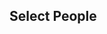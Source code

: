 ```{=html}
<div class="container">
    <div class="filters">
        <h2>Select People</h2>
        <div id="peopleFilters"></div>
    </div>
    
    <div class="timeline-container">
        <div class="time-axis" id="timeAxis"></div>
        <div class="timelines" id="timelines"></div>
    </div>
</div>

<script src="timeline.js"></script>
``` 